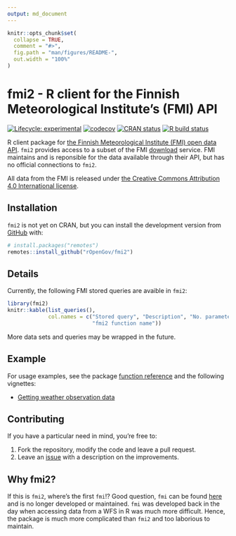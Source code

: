 ```yaml
---
output: md_document
---
```


<!-- README.md is generated from README.Rmd. Please edit that file -->

```r
knitr::opts_chunk$set(
  collapse = TRUE,
  comment = "#>",
  fig.path = "man/figures/README-",
  out.width = "100%"
)
```

# fmi2 - R client for the Finnish Meteorological Institute's (FMI) API

<!-- badges: start -->
[![Lifecycle: experimental](https://img.shields.io/badge/lifecycle-experimental-orange.svg)](https://www.tidyverse.org/lifecycle/#experimental)
[![codecov](https://codecov.io/gh/rOpenGov/fmi2/branch/master/graph/badge.svg)](https://codecov.io/gh/rOpenGov/fmi2)
[![CRAN status](https://www.r-pkg.org/badges/version/fmi2)](https://CRAN.R-project.org/package=fmi2)
[![R build status](https://github.com/rOpenGov/fmi2/workflows/R-CMD-check/badge.svg)](https://github.com/rOpenGov/fmi2/actions)
<!-- badges: end -->

R client package for [the Finnish Meteorological Institute (FMI) open data API](https://en.ilmatieteenlaitos.fi/open-data-manual). `fmi2` provides access
to a subset of the FMI [download](http://en.ilmatieteenlaitos.fi/open-data-manual-accessing-data) 
service. FMI maintains and is reponsible for the data available through their
API, but has no official connections to `fmi2`. 

All data from the FMI is released under [the Creative Commons Attribution 4.0 
International license](https://creativecommons.org/licenses/by/4.0/).

## Installation

`fmi2` is not yet on CRAN, but you can install the development version 
from [GitHub](https://github.com/rOpenGov/fmi2) with:

```r
# install.packages("remotes")
remotes::install_github("rOpenGov/fmi2")
```

## Details

Currently, the following FMI stored queries are avaible in `fmi2`:

```r
library(fmi2)
knitr::kable(list_queries(),
             col.names = c("Stored query", "Description", "No. parameters",
                           "fmi2 function name"))

```


More data sets and queries may be wrapped in the future.

## Example

For usage examples, see the package [function reference](https://ropengov.github.io/fmi2/reference/index.html) and the following vignettes:

- [Getting weather observation data](https://ropengov.github.io/fmi2/articles/weather_observation_data.html)

## Contributing

If you have a particular need in mind, you're free to:

1. Fork the repository, modify the code and leave a pull request.
2. Leave an [issue](https://github.com/rOpenGov/fmi2/issues) with a description
on the improvements.

## Why fmi2?

If this is `fmi2`, where's the first `fmi`!? Good question, `fmi` can be found
[here](https://github.com/rOpenGov/fmi) and is no longer developed or 
maintained. `fmi` was developed back in the day when accessing data from a 
WFS in R was much more difficult. Hence, the package is much more complicated
than `fmi2` and too laborious to maintain.
